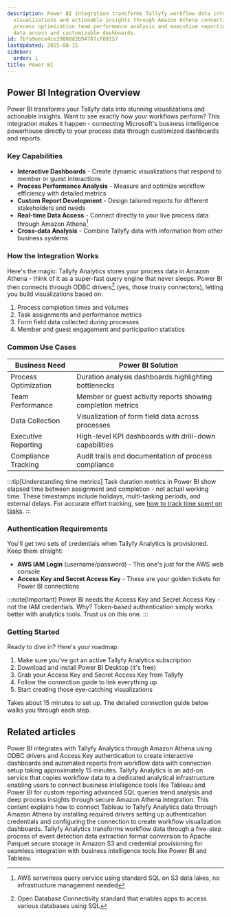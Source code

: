 ```yaml
---
description: Power BI integration transforms Tallyfy workflow data into interactive
  visualizations and actionable insights through Amazon Athena connectivity enabling
  process optimization team performance analysis and executive reporting with real-time
  data access and customizable dashboards.
id: 7bfa9eece4ce39808d2b94707cf09157
lastUpdated: 2025-08-15
sidebar:
  order: 1
title: Power BI
---
```


## Power BI Integration Overview

Power BI transforms your Tallyfy data into stunning visualizations and actionable insights. Want to see exactly how your workflows perform? This integration makes it happen - connecting Microsoft's business intelligence powerhouse directly to your process data through customized dashboards and reports.

### Key Capabilities

- **Interactive Dashboards** - Create dynamic visualizations that respond to member or guest interactions
- **Process Performance Analysis** - Measure and optimize workflow efficiency with detailed metrics
- **Custom Report Development** - Design tailored reports for different stakeholders and needs
- **Real-time Data Access** - Connect directly to your live process data through Amazon Athena[^1]
- **Cross-data Analysis** - Combine Tallyfy data with information from other business systems

### How the Integration Works

Here's the magic: Tallyfy Analytics stores your process data in Amazon Athena - think of it as a super-fast query engine that never sleeps. Power BI then connects through ODBC drivers[^2] (yes, those trusty connectors), letting you build visualizations based on:

1. Process completion times and volumes
2. Task assignments and performance metrics
3. Form field data collected during processes
4. Member and guest engagement and participation statistics

### Common Use Cases

| Business Need | Power BI Solution |
|---------------|-------------------|
| Process Optimization | Duration analysis dashboards highlighting bottlenecks |
| Team Performance | Member or guest activity reports showing completion metrics |
| Data Collection | Visualization of form field data across processes |
| Executive Reporting | High-level KPI dashboards with drill-down capabilities |
| Compliance Tracking | Audit trails and documentation of process compliance |

:::tip[Understanding time metrics]
Task duration metrics in Power BI show elapsed time between assignment and completion - not actual working time. These timestamps include holidays, multi-tasking periods, and external delays. For accurate effort tracking, see [how to track time spent on tasks](/products/pro/tutorials/how-to/track-time-in-tasks/#analytics-timestamps-inherit-these-challenges).
:::

### Authentication Requirements

You'll get two sets of credentials when Tallyfy Analytics is provisioned. Keep them straight:

- **AWS IAM Login** (username/password) - This one's just for the AWS web console
- **Access Key and Secret Access Key** - These are your golden tickets for Power BI connections

:::note[Important]
Power BI needs the Access Key and Secret Access Key - not the IAM credentials. Why? Token-based authentication simply works better with analytics tools. Trust us on this one.
:::

### Getting Started

Ready to dive in? Here's your roadmap:

1. Make sure you've got an active Tallyfy Analytics subscription
2. Download and install Power BI Desktop (it's free)
3. Grab your Access Key and Secret Access Key from Tallyfy
4. Follow the connection guide to link everything up
5. Start creating those eye-catching visualizations

Takes about 15 minutes to set up. The detailed connection guide below walks you through each step.


<PageTree />



[^1]: AWS serverless query service using standard SQL on S3 data lakes, no infrastructure management needed
[^2]: Open Database Connectivity standard that enables apps to access various databases using SQL

## Related articles
<CardGrid>
<LinkTitleCard header="<b>Powerbi > Connect Power BI</b>" href="/products/pro/integrations/analytics/powerbi/how-to-analyze-tallyfy-workflows-with-power-bi/" > Power BI integrates with Tallyfy Analytics through Amazon Athena using ODBC drivers and Access Key authentication to create interactive dashboards and automated reports from workflow data with connection setup taking approximately 15 minutes. </LinkTitleCard>
<LinkTitleCard header="<b>Integrations > Tallyfy Analytics</b>" href="/products/pro/integrations/analytics/" > Tallyfy Analytics is an add-on service that copies workflow data to a dedicated analytical infrastructure enabling users to connect business intelligence tools like Tableau and Power BI for custom reporting advanced SQL queries trend analysis and deep process insights through secure Amazon Athena integration. </LinkTitleCard>
<LinkTitleCard header="<b>Tableau > Connect Tableau to Tallyfy</b>" href="/products/pro/integrations/analytics/tableau/how-can-i-connect-tableau-to-my-tallyfy-data/" > This content explains how to connect Tableau to Tallyfy Analytics data through Amazon Athena by installing required drivers setting up authentication credentials and configuring the connection to create workflow visualization dashboards. </LinkTitleCard>
<LinkTitleCard header="<b>Analytics > How Tallyfy Analytics works</b>" href="/products/pro/integrations/analytics/how-does-tallyfy-analytics-process-my-data/" > Tallyfy Analytics transforms workflow data through a five-step process of event detection data extraction format conversion to Apache Parquet secure storage in Amazon S3 and credential provisioning for seamless integration with business intelligence tools like Power BI and Tableau. </LinkTitleCard>
</CardGrid>